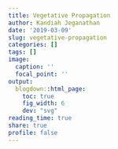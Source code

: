 ```yaml
---
title: Vegetative Propagation
author: Kandiah Jeganathan
date: '2019-03-09'
slug: vegetative-propagation
categories: []
tags: []
image:
  caption: ''
  focal_point: ''
output:
  blogdown::html_page:
    toc: true
    fig_width: 6
    dev: "svg"
reading_time: true
share: true
profile: false
---
```

